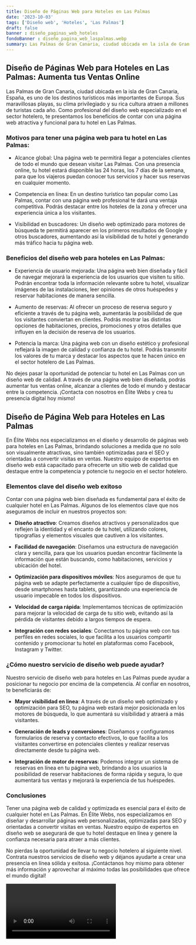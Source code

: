 ```yaml
---
title: Diseño de Páginas Web para Hoteles en Las Palmas
date: '2023-10-03'
tags: ['Diseño web', 'Hoteles', 'Las Palmas']
draft: false
banner : diseño_paginas_web_hoteles
fondoBanner : diseño_pagina_web_laspalmas.webp
summary: Las Palmas de Gran Canaria, ciudad ubicada en la isla de Gran Canaria, España, es uno de los destinos turísticos más importantes de Europa. Sus maravillosas playas, su clima privilegiado y su rica cultura atraen a millones de turistas cada año. Como profesional del diseño web especializado en el sector hotelero, te presentamos los beneficios de contar con una página web atractiva y funcional para tu hotel en Las Palmas.
---
```


## Diseño de Páginas Web para Hoteles en Las Palmas: Aumenta tus Ventas Online

Las Palmas de Gran Canaria, ciudad ubicada en la isla de Gran Canaria, España, es uno de los destinos turísticos más importantes de Europa. Sus maravillosas playas, su clima privilegiado y su rica cultura atraen a millones de turistas cada año. Como profesional del diseño web especializado en el sector hotelero, te presentamos los beneficios de contar con una página web atractiva y funcional para tu hotel en Las Palmas.

### Motivos para tener una página web para tu hotel en Las Palmas:

- Alcance global: Una página web te permitirá llegar a potenciales clientes de todo el mundo que desean visitar Las Palmas. Con una presencia online, tu hotel estará disponible las 24 horas, los 7 días de la semana, para que los viajeros puedan conocer tus servicios y hacer sus reservas en cualquier momento.

- Competencia en línea: En un destino turístico tan popular como Las Palmas, contar con una página web profesional te dará una ventaja competitiva. Podrás destacar entre los hoteles de la zona y ofrecer una experiencia única a los visitantes.

- Visibilidad en buscadores: Un diseño web optimizado para motores de búsqueda te permitirá aparecer en los primeros resultados de Google y otros buscadores, aumentando así la visibilidad de tu hotel y generando más tráfico hacia tu página web.

### Beneficios del diseño web para hoteles en Las Palmas:

- Experiencia de usuario mejorada: Una página web bien diseñada y fácil de navegar mejorará la experiencia de los usuarios que visiten tu sitio. Podrán encontrar toda la información relevante sobre tu hotel, visualizar imágenes de las instalaciones, leer opiniones de otros huéspedes y reservar habitaciones de manera sencilla.

- Aumento de reservas: Al ofrecer un proceso de reserva seguro y eficiente a través de tu página web, aumentarás la posibilidad de que los visitantes conviertan en clientes. Podrás mostrar las distintas opciones de habitaciones, precios, promociones y otros detalles que influyen en la decisión de reserva de los usuarios.

- Potencia la marca: Una página web con un diseño estético y profesional reflejará la imagen de calidad y confianza de tu hotel. Podrás transmitir los valores de tu marca y destacar los aspectos que te hacen único en el sector hotelero de Las Palmas.

No dejes pasar la oportunidad de potenciar tu hotel en Las Palmas con un diseño web de calidad. A través de una página web bien diseñada, podrás aumentar tus ventas online, alcanzar a clientes de todo el mundo y destacar entre la competencia. ¡Contacta con nosotros en Élite Webs y crea tu presencia digital hoy mismo!

<GifSeo />

<Cta />

## Diseño de Página Web para Hoteles en Las Palmas

En Élite Webs nos especializamos en el diseño y desarrollo de páginas web para hoteles en Las Palmas, brindando soluciones a medida que no solo son visualmente atractivas, sino también optimizadas para el SEO y orientadas a convertir visitas en ventas. Nuestro equipo de expertos en diseño web está capacitado para ofrecerte un sitio web de calidad que destaque entre la competencia y potencie tu negocio en el sector hotelero.

### Elementos clave del diseño web exitoso

Contar con una página web bien diseñada es fundamental para el éxito de cualquier hotel en Las Palmas. Algunos de los elementos clave que nos aseguramos de incluir en nuestros proyectos son:

- **Diseño atractivo**: Creamos diseños atractivos y personalizados que reflejen la identidad y el encanto de tu hotel, utilizando colores, tipografías y elementos visuales que cautiven a los visitantes.

- **Facilidad de navegación**: Diseñamos una estructura de navegación clara y sencilla, para que los usuarios puedan encontrar fácilmente la información que están buscando, como habitaciones, servicios y ubicación del hotel.

- **Optimización para dispositivos móviles**: Nos aseguramos de que tu página web se adapte perfectamente a cualquier tipo de dispositivo, desde smartphones hasta tablets, garantizando una experiencia de usuario impecable en todos los dispositivos.

- **Velocidad de carga rápida**: Implementamos técnicas de optimización para mejorar la velocidad de carga de tu sitio web, evitando así la pérdida de visitantes debido a largos tiempos de espera.

- **Integración con redes sociales**: Conectamos tu página web con tus perfiles en redes sociales, lo que facilita a los usuarios compartir contenido y promocionar tu hotel en plataformas como Facebook, Instagram y Twitter.

### ¿Cómo nuestro servicio de diseño web puede ayudar?

Nuestro servicio de diseño web para hoteles en Las Palmas puede ayudar a posicionar tu negocio por encima de la competencia. Al confiar en nosotros, te beneficiarás de:

- **Mayor visibilidad en línea**: A través de un diseño web optimizado y optimización para SEO, tu página web estará mejor posicionada en los motores de búsqueda, lo que aumentará su visibilidad y atraerá a más visitantes.

- **Generación de leads y conversiones**: Diseñamos y configuramos formularios de reserva y contacto efectivos, lo que facilita a los visitantes convertirse en potenciales clientes y realizar reservas directamente desde tu página web.

- **Integración de motor de reservas**: Podemos integrar un sistema de reservas en línea en tu página web, brindando a los usuarios la posibilidad de reservar habitaciones de forma rápida y segura, lo que aumentará tus ventas y mejorará la experiencia de tus huéspedes.

### Conclusiones

Tener una página web de calidad y optimizada es esencial para el éxito de cualquier hotel en Las Palmas. En Élite Webs, nos especializamos en diseñar y desarrollar páginas web personalizadas, optimizadas para SEO y orientadas a convertir visitas en ventas. Nuestro equipo de expertos en diseño web se asegurará de que tu hotel destaque en línea y genere la confianza necesaria para atraer a más clientes.

No pierdas la oportunidad de llevar tu negocio hotelero al siguiente nivel. Contrata nuestros servicios de diseño web y déjanos ayudarte a crear una presencia en línea sólida y exitosa. ¡Contáctanos hoy mismo para obtener más información y aprovechar al máximo todas las posibilidades que ofrece el mundo digital!

<Video />

<CtaBot job='Hoteles' city='Las Palmas'/>

<Gmaps query='Las Palmas+españa+maps' />